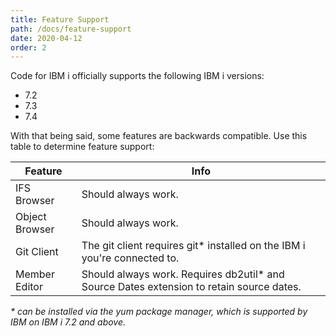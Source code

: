 ```yaml
---
title: Feature Support
path: /docs/feature-support
date: 2020-04-12
order: 2
---
```


Code for IBM i officially supports the following IBM i versions:

- 7.2
- 7.3
- 7.4

With that being said, some features are backwards compatible. Use this table to determine feature support:

| Feature        | Info                                                                            |
| -------------- | ------------------------------------------------------------------------------- |
| IFS Browser    | Should always work.                                                             |
| Object Browser | Should always work.                                                             |
| Git Client     | The git client requires git\* installed on the IBM i you're connected to.       |
| Member Editor  | Should always work. Requires db2util\* and Source Dates extension to retain source dates.                  |

_\* can be installed via the yum package manager, which is supported by IBM on IBM i 7.2 and above._
